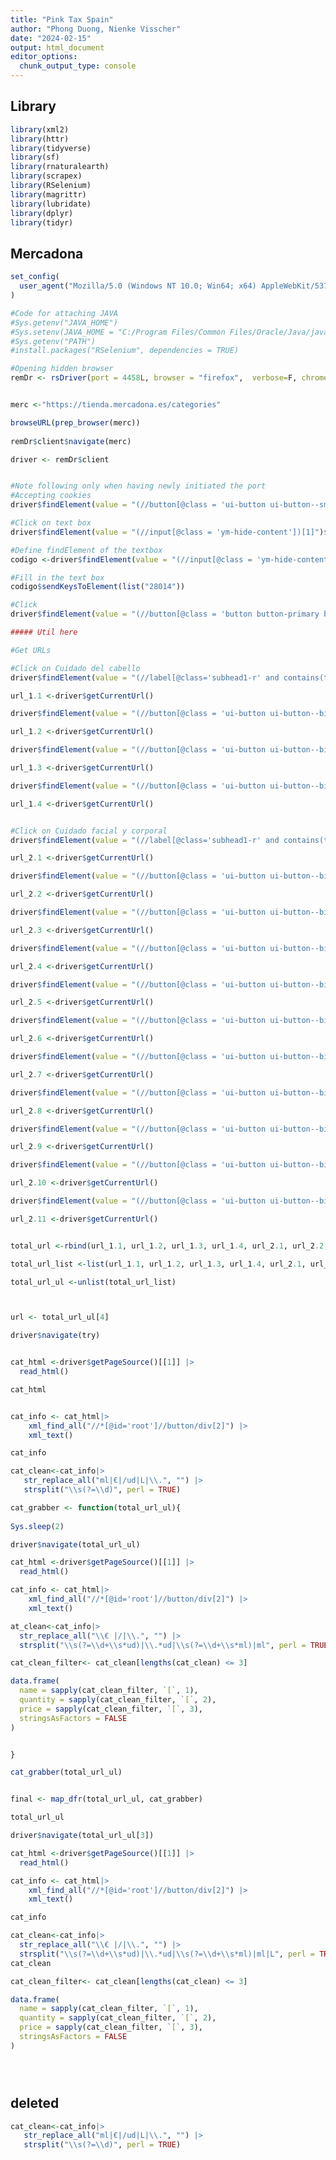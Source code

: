```yaml
---
title: "Pink Tax Spain"
author: "Phong Duong, Nienke Visscher"
date: "2024-02-15"
output: html_document
editor_options: 
  chunk_output_type: console
---
```


## Library

```r
library(xml2)
library(httr)
library(tidyverse)
library(sf)
library(rnaturalearth)
library(scrapex)
library(RSelenium)
library(magrittr)
library(lubridate)
library(dplyr)
library(tidyr)


```

## Mercadona

```r
set_config(
  user_agent("Mozilla/5.0 (Windows NT 10.0; Win64; x64) AppleWebKit/537.36 (KHTML, like Gecko) Chrome/121.0.0.0 Safari/537.36; Nienke Visscher / nienvis@gmail.com")
)

#Code for attaching JAVA
#Sys.getenv("JAVA_HOME")
#Sys.setenv(JAVA_HOME = "C:/Program Files/Common Files/Oracle/Java/javapath/java.exe")
#Sys.getenv("PATH")
#install.packages("RSelenium", dependencies = TRUE)

#Opening hidden browser
remDr <- rsDriver(port = 4458L, browser = "firefox",  verbose=F, chromever = NULL)


merc <-"https://tienda.mercadona.es/categories"

browseURL(prep_browser(merc))
 
remDr$client$navigate(merc)


```

```r

driver <- remDr$client


#Note following only when having newly initiated the port
#Accepting cookies
driver$findElement(value = "(//button[@class = 'ui-button ui-button--small ui-button--tertiary ui-button--positive'])[1]")$clickElement()

#Click on text box
driver$findElement(value = "(//input[@class = 'ym-hide-content'])[1]")$clickElement()

#Define findElement of the textbox
codigo <-driver$findElement(value = "(//input[@class = 'ym-hide-content'])[1]")

#Fill in the text box
codigo$sendKeysToElement(list("28014"))

#Click 
driver$findElement(value = "(//button[@class = 'button button-primary button-big'])[1]")$clickElement()

##### Util here

#Get URLs

#Click on Cuidado del cabello
driver$findElement(value = "(//label[@class='subhead1-r' and contains(text(), 'Cuidado del cabello')])[1]")$clickElement()

url_1.1 <-driver$getCurrentUrl()

driver$findElement(value = "(//button[@class = 'ui-button ui-button--big ui-button--secondary ui-button--positive category-detail__next-subcategory'])[1]")$clickElement()

url_1.2 <-driver$getCurrentUrl()

driver$findElement(value = "(//button[@class = 'ui-button ui-button--big ui-button--secondary ui-button--positive category-detail__next-subcategory'])[1]")$clickElement()

url_1.3 <-driver$getCurrentUrl()

driver$findElement(value = "(//button[@class = 'ui-button ui-button--big ui-button--secondary ui-button--positive category-detail__next-subcategory'])[1]")$clickElement()

url_1.4 <-driver$getCurrentUrl()


#Click on Cuidado facial y corporal
driver$findElement(value = "(//label[@class='subhead1-r' and contains(text(), 'Cuidado facial y corporal')])[1]")$clickElement()

url_2.1 <-driver$getCurrentUrl()

driver$findElement(value = "(//button[@class = 'ui-button ui-button--big ui-button--secondary ui-button--positive category-detail__next-subcategory'])[1]")$clickElement()

url_2.2 <-driver$getCurrentUrl()

driver$findElement(value = "(//button[@class = 'ui-button ui-button--big ui-button--secondary ui-button--positive category-detail__next-subcategory'])[1]")$clickElement()

url_2.3 <-driver$getCurrentUrl()

driver$findElement(value = "(//button[@class = 'ui-button ui-button--big ui-button--secondary ui-button--positive category-detail__next-subcategory'])[1]")$clickElement()

url_2.4 <-driver$getCurrentUrl()

driver$findElement(value = "(//button[@class = 'ui-button ui-button--big ui-button--secondary ui-button--positive category-detail__next-subcategory'])[1]")$clickElement()

url_2.5 <-driver$getCurrentUrl()

driver$findElement(value = "(//button[@class = 'ui-button ui-button--big ui-button--secondary ui-button--positive category-detail__next-subcategory'])[1]")$clickElement()

url_2.6 <-driver$getCurrentUrl()

driver$findElement(value = "(//button[@class = 'ui-button ui-button--big ui-button--secondary ui-button--positive category-detail__next-subcategory'])[1]")$clickElement()

url_2.7 <-driver$getCurrentUrl()

driver$findElement(value = "(//button[@class = 'ui-button ui-button--big ui-button--secondary ui-button--positive category-detail__next-subcategory'])[1]")$clickElement()

url_2.8 <-driver$getCurrentUrl()

driver$findElement(value = "(//button[@class = 'ui-button ui-button--big ui-button--secondary ui-button--positive category-detail__next-subcategory'])[1]")$clickElement()

url_2.9 <-driver$getCurrentUrl()

driver$findElement(value = "(//button[@class = 'ui-button ui-button--big ui-button--secondary ui-button--positive category-detail__next-subcategory'])[1]")$clickElement()

url_2.10 <-driver$getCurrentUrl()

driver$findElement(value = "(//button[@class = 'ui-button ui-button--big ui-button--secondary ui-button--positive category-detail__next-subcategory'])[1]")$clickElement()

url_2.11 <-driver$getCurrentUrl()


total_url <-rbind(url_1.1, url_1.2, url_1.3, url_1.4, url_2.1, url_2.2, url_2.3, url_2.4, url_2.5, url_2.6, url_2.7, url_2.8, url_2.9, url_2.10, url_2.11)

total_url_list <-list(url_1.1, url_1.2, url_1.3, url_1.4, url_2.1, url_2.2, url_2.3, url_2.4, url_2.5, url_2.6, url_2.7, url_2.8, url_2.9, url_2.10, url_2.11)

total_url_ul <-unlist(total_url_list)



url <- total_url_ul[4]

```

```r
driver$navigate(try)


cat_html <-driver$getPageSource()[[1]] |>
  read_html() 

cat_html


cat_info <- cat_html|> 
    xml_find_all("//*[@id='root']//button/div[2]") |>
    xml_text()

cat_info

cat_clean<-cat_info|> 
   str_replace_all("ml|€|/ud|L|\\.", "") |> 
   strsplit("\\s(?=\\d)", perl = TRUE)
```

```r


cat_grabber <- function(total_url_ul){
  
Sys.sleep(2)

driver$navigate(total_url_ul)

cat_html <-driver$getPageSource()[[1]] |>
  read_html() 

cat_info <- cat_html|> 
    xml_find_all("//*[@id='root']//button/div[2]") |>
    xml_text()

at_clean<-cat_info|> 
  str_replace_all("\\€ |/|\\.", "") |> 
  strsplit("\\s(?=\\d+\\s*ud)|\\.*ud|\\s(?=\\d+\\s*ml)|ml", perl = TRUE) 

cat_clean_filter<- cat_clean[lengths(cat_clean) <= 3]

data.frame(
  name = sapply(cat_clean_filter, `[`, 1),
  quantity = sapply(cat_clean_filter, `[`, 2),
  price = sapply(cat_clean_filter, `[`, 3),
  stringsAsFactors = FALSE
)


}

cat_grabber(total_url_ul)


final <- map_dfr(total_url_ul, cat_grabber) 

total_url_ul
```

```r

driver$navigate(total_url_ul[3])

cat_html <-driver$getPageSource()[[1]] |>
  read_html() 

cat_info <- cat_html|> 
    xml_find_all("//*[@id='root']//button/div[2]") |>
    xml_text()

cat_info

cat_clean<-cat_info|> 
  str_replace_all("\\€ |/|\\.", "") |> 
  strsplit("\\s(?=\\d+\\s*ud)|\\.*ud|\\s(?=\\d+\\s*ml)|ml|L", perl = TRUE) 
cat_clean

cat_clean_filter<- cat_clean[lengths(cat_clean) <= 3]

data.frame(
  name = sapply(cat_clean_filter, `[`, 1),
  quantity = sapply(cat_clean_filter, `[`, 2),
  price = sapply(cat_clean_filter, `[`, 3),
  stringsAsFactors = FALSE
)


```

```r




```

```r



```

```r

```

## deleted

```r

cat_clean<-cat_info|> 
   str_replace_all("ml|€|/ud|L|\\.", "") |> 
   strsplit("\\s(?=\\d)", perl = TRUE)

```
